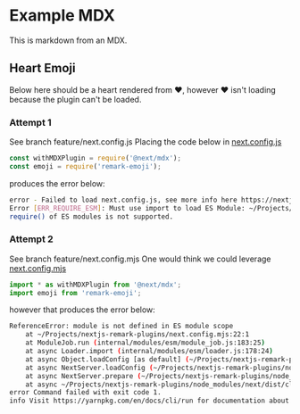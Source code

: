 
# Example MDX
This is markdown from an MDX.

## Heart Emoji
Below here should be a heart rendered from 
:heart:, however :heart: isn't loading because the plugin can't be loaded.

### Attempt 1
See branch feature/next.config.js
Placing the code below in [next.config.js](./next.config.js)
```javascript
const withMDXPlugin = require('@next/mdx'); 
const emoji = require('remark-emoji');
```
produces the error below:
```bash
error - Failed to load next.config.js, see more info here https://nextjs.org/docs/messages/next-config-error
Error [ERR_REQUIRE_ESM]: Must use import to load ES Module: ~/Projects/nextjs-remark-plugins/node_modules/remark-emoji/index.js
require() of ES modules is not supported.
```

### Attempt 2
See branch feature/next.config.mjs
One would think we could leverage [next.config.mjs](./next.config.mjs)
```javascript
import * as withMDXPlugin from '@next/mdx';
import emoji from 'remark-emoji';
```
however that produces the error below:
```bash
ReferenceError: module is not defined in ES module scope
    at ~/Projects/nextjs-remark-plugins/next.config.mjs:22:1
    at ModuleJob.run (internal/modules/esm/module_job.js:183:25)
    at async Loader.import (internal/modules/esm/loader.js:178:24)
    at async Object.loadConfig [as default] (~/Projects/nextjs-remark-plugins/node_modules/next/dist/server/config.js:412:36)
    at async NextServer.loadConfig (~/Projects/nextjs-remark-plugins/node_modules/next/dist/server/next.js:116:22)
    at async NextServer.prepare (~/Projects/nextjs-remark-plugins/node_modules/next/dist/server/next.js:98:24)
    at async ~/Projects/nextjs-remark-plugins/node_modules/next/dist/cli/next-dev.js:130:9
error Command failed with exit code 1.
info Visit https://yarnpkg.com/en/docs/cli/run for documentation about this command.
```
